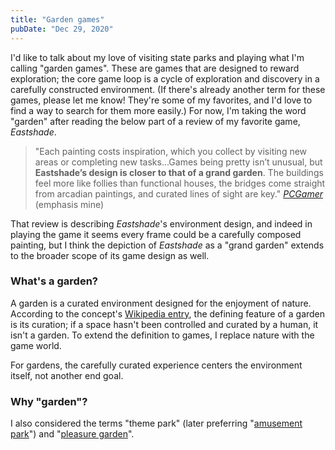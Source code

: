 ```yaml
---
title: "Garden games"
pubDate: "Dec 29, 2020"
---
```

I'd like to talk about my love of visiting state parks and playing what I'm calling "garden games". These are games that are designed to reward exploration; the core game loop is a cycle of exploration and discovery in a carefully constructed environment. (If there's already another term for these games, please let me know! They're some of my favorites, and I'd love to find a way to search for them more easily.) For now, I'm taking the word "garden" after reading the below part of a review of my favorite game, *Eastshade*.

> "Each painting costs inspiration, which you collect by visiting new areas or completing new tasks...Games being pretty isn’t unusual, but **Eastshade’s design is closer to that of a grand garden**. The buildings feel more like follies than functional houses, the bridges come straight from arcadian paintings, and curated lines of sight are key." [*PCGamer*](https://www.pcgamer.com/eastshade-review/) (emphasis mine)

That review is describing *Eastshade*'s environment design, and indeed in playing the game it seems every frame could be a carefully composed painting, but I think the depiction of *Eastshade* as a "grand garden" extends to the broader scope of its game design as well.

### What's a garden?
A garden is a curated environment designed for the enjoyment of nature. According to the concept's [Wikipedia entry](https://en.wikipedia.org/wiki/Garden), the defining feature of a garden is its curation; if a space hasn't been controlled and curated by a human, it isn't a garden. To extend the definition to games, I replace nature with the game world.

For gardens, the carefully curated experience centers the environment itself, not another end goal.

### Why "garden"?
I also considered the terms "theme park" (later preferring "[amusement park](https://en.wikipedia.org/wiki/Amusement_park)") and "[pleasure garden](https://en.wikipedia.org/wiki/Pleasure_garden)".